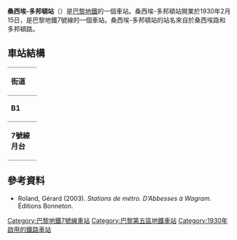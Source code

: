 {{expand|time=2016-02-26T00:56:45+00:00}}
{{no footnotes|time=2016-02-26T00:56:45+00:00}}
{{Infobox station
| name                = 桑西埃-多邦頓站
| symbol_location     = paris
| symbol              = m
| symbol2             = 
| type                = [[巴黎地鐵|巴黎地鐵]]車站
| image               = [[File:Metro_de_Paris_-_Ligne_7_-_Censier_-_Daubenton_01.jpg|275px]]
| alt                 = 
| caption             = 
| other_name          = 
| address             = [[巴黎五區|巴黎五區]]
| borough             = [[法蘭西島|法蘭西島]]
| country             = 法國
| iso_region          = FR_scale:2000
| coordinates_display = title
| coordinates_format  = dms
| latd  = 48.840597| latm  = | lats  = | latNS  = 
| longd = 2.351774| longm = | longs = | longEW = 
| coordinates         = 
| owned               = [[RATP|RATP]]
| operator            = [[RATP|RATP]]
| line                = 
| disabled            = 
| zone                = 1
| opened              = {{Start-date|1930年2月15日}}
| closed              = <!-- {{End date|YYYY|MM|DD|df=y}} -->
| services            = 
| map_type            = France Paris
}}
'''桑西埃-多邦頓站'''（{{lang-fr|Censier - Daubenton}}）是[[巴黎地鐵|巴黎地鐵]]的一個車站。桑西埃-多邦頓站開業於1930年2月15日，是巴黎地鐵7號線的一個車站。桑西埃-多邦頓站的站名來自於桑西埃路和多邦頓路。
== 車站結構 ==
{| border=0 cellspacing=0 cellpadding=3
|style="border-bottom:solid 1px gray;border-top:solid 1px gray;" width=50 valign=top|'''街道'''
|-
|style="border-bottom:solid 1px gray;border-top:solid 1px gray;" width=50 valign=top|'''B1'''
|style="border-top:solid 1px gray;border-bottom:solid 1px gray;" width=100 valign=top|連接層
|-
|style="border-bottom:solid 1px gray;" width=50 rowspan=10 valign=top|'''7號線月台'''
|style="border-top:solid 1px gray;border-right:solid 2px black;border-left:solid 2px black;border-bottom:solid 2px black;" colspan=2|<div style="text-align: center;"><small>[[側式月台|側式月台]]，右側開門</small></div>
|-
|style="border-bottom:solid 1px gray;" width=100|南行
|style="border-bottom:solid 1px gray;" width=390|{{arrow|L}} [[File:Metro-M.svg|16x16px]][[File:Paris_Metro_7.svg|16x16px]]往[[猶太城-路易·阿拉貢站|猶太城-路易·阿拉貢]]/[[伊夫里鎮站|伊夫里鎮]]<small>（[[戈布蘭站|戈布蘭]]）</small>
|-
|北行
|{{arrow|R}} [[File:Metro-M.svg|16x16px]][[File:Paris_Metro_7.svg|16x16px]]往[[新庭-1945年5月8日站|新庭-1945年5月8日]]<small>（[[蒙日廣場站|蒙日廣場]]）</small>
|-
|style="border-top:solid 2px black;border-right:solid 2px black;border-left:solid 2px black;border-bottom:solid 1px gray;" colspan=2|<div style="text-align: center;"><small>[[側式月台|側式月台]]，右側開門</small></div>
|}

{{commons category|Censier - Daubenton (Paris Metro)}}

==參考資料==
*Roland, Gérard (2003). ''Stations de métro. D’Abbesses à Wagram.'' Éditions Bonneton.
{{巴黎地鐵7號線}}
{{DEFAULTSORT:Censier - Daubenton}}
[[Category:巴黎地鐵7號線車站|Category:巴黎地鐵7號線車站]]
[[Category:巴黎第五區地鐵車站|Category:巴黎第五區地鐵車站]]
[[Category:1930年啟用的鐵路車站|Category:1930年啟用的鐵路車站]]